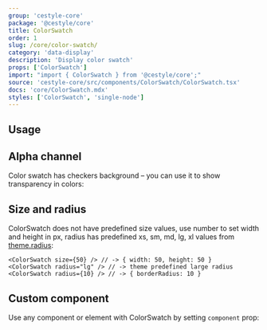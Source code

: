 ```yaml
---
group: 'cestyle-core'
package: '@cestyle/core'
title: ColorSwatch
order: 1
slug: /core/color-swatch/
category: 'data-display'
description: 'Display color swatch'
props: ['ColorSwatch']
import: "import { ColorSwatch } from '@cestyle/core';"
source: 'cestyle-core/src/components/ColorSwatch/ColorSwatch.tsx'
docs: 'core/ColorSwatch.mdx'
styles: ['ColorSwatch', 'single-node']
---
```



## Usage

<Demo data={ColorSwatchDemos.usage} />

## Alpha channel

Color swatch has checkers background – you can use it to show transparency in colors:

<Demo data={ColorSwatchDemos.transparent} />

## Size and radius

ColorSwatch does not have predefined size values, use number to set width and height in px,
radius has predefined xs, sm, md, lg, xl values from [theme.radius](/theming/extend-theme/#spacing-radius-and-shadows):

```tsx
<ColorSwatch size={50} /> // -> { width: 50, height: 50 }
<ColorSwatch radius="lg" /> // -> theme predefined large radius
<ColorSwatch radius={10} /> // -> { borderRadius: 10 }
```

## Custom component

Use any component or element with ColorSwatch by setting `component` prop:

<Demo data={ColorSwatchDemos.component} />
